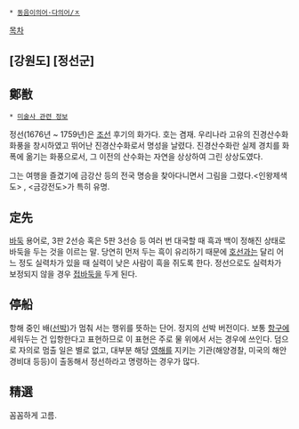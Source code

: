  * [[동음이의어·다의어/ㅈ]]

[[목차]]
== [강원도] [정선군] ==

== 鄭敾 ==
 * [[미술사 관련 정보]]
정선(1676년 ~ 1759년)은 [[조선]] 후기의 화가다. 호는 겸재. 우리나라 고유의 진경산수화 화풍을 창시하였고 뛰어난 진경산수화로서 명성을 날렸다. 진경산수화란 실제 경치를 화폭에 옮기는 화풍으로서, 그 이전의 산수화는 자연을 상상하여 그린 상상도였다. 

그는 여행을 즐겼기에 금강산 등의 전국 명승을 찾아다니면서 그림을 그렸다.<인왕제색도> , <금강전도>가 특히 유명. 

== 定先 ==
[[바둑]] 용어로, 3판 2선승 혹은 5판 3선승 등 여러 번 대국할 때 흑과 백이 정해진 상태로 바둑을 두는 것을 이르는 말. 당연히 먼저 두는 흑이 유리하기 때문에 [[호선]]과는 달리 어느 정도 실력차가 있을 때 실력이 낮은 사람이 흑을 쥐도록 한다. 정선으로도 실력차가 보정되지 않을 경우 [[접바둑]]을 두게 된다.

== 停船 ==
항해 중인 배([[선박]])가 멈춰 서는 행위를 뜻하는 단어. 정지의 선박 버전이다. 보통 [[항구]]에 세워두는 건 입항한다고 표현하므로 이 표현은 주로 물 위에서 서는 경우에 쓰인다. 덤으로 자의로 멈출 일은 별로 없고, 대부분 해당 [[영해]]를 지키는 기관(해양경찰, 미국의 해안 경비대 등등)이 출동해서 정선하라고 명령하는 경우가 많다.

== 精選 ==
꼼꼼하게 고름.

